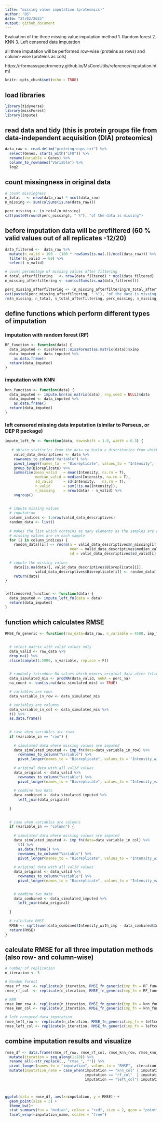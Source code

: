 ```yaml
---
title: "missing value imputation (proteomics)"
author: "BS"
date: "24/02/2023"
output: github_document
---
```


Evaluation of the three missing value imputation method
1. Random forest
2. KNN
3. Left censored data imputation

all three imputation will be performed row-wise (proteins as rows) and column-wise (proteins as cols) 

https://rformassspectrometry.github.io/MsCoreUtils/reference/imputation.html

```r
knitr::opts_chunk$set(echo = TRUE)
```

## load libraries
```r
library(tidyverse)
library(missForest)
library(impute)
```


## read data and tidy (this is protein groups file from data-independent acquisition (DIA) proteomics)
```r
data_raw <- read.delim("proteingroups.txt") %>% 
  select(Genes, starts_with("LFQ")) %>% 
  rename(Variable = Genes) %>% 
  column_to_rownames("Variable") %>% 
  log2 
```


## count missingness in original data
```r
# count missingness
n_total   <- nrow(data_raw) * ncol(data_raw)
n_missing <- sum(colSums(is.na(data_raw)))

perc_missing <- (n_total/n_missing)
cat(paste0(round(perc_missing), " %"), "of the data is missing")
```


## before imputation data will be prefiltered (60 % valid values out of all replicates -12/20)
```r
data_filtered <-  data_raw %>% 
  mutate(n_valid = 100 - (100 * rowSums(is.na(.))/ncol(data_raw))) %>% 
  filter(n_valid >= 60) %>% 
  select(-n_valid)

# count percentage of missing values after filtering
n_total_afterfiltering   <- nrow(data_filtered) * ncol(data_filtered)
n_missing_afterfiltering <- sum(colSums(is.na(data_filtered)))

perc_missing_afterfiltering <- (n_missing_afterfiltering/n_total_afterfiltering)
cat(paste0(perc_missing_afterfiltering, " %"), "of the data is missing after filtering")
rm(n_missing, n_total, n_total_afterfiltering, perc_missing, n_missing_afterfiltering)
```

## define functions which perform different types of imputation

### imputation with random forest (RF)
```r
RF_function <- function(data) {
  data_imputed <- missForest::missForest(as.matrix(data))$ximp
  data_imputed <- data_imputed %>% 
    as.data.frame()
  return(data_imputed)
}
```


### imputation with KNN
```r
knn_function <- function(data) {
  data_imputed <- impute.knn(as.matrix(data), rng.seed = NULL)$data
  data_imputed <- data_imputed %>% 
    as.data.frame()
  return(data_imputed)
}
```


### left censored missing data imputation (similar to Perseus, or DEP R package)
```r
impute_left_fn <- function(data, downshift = 1.8, width = 0.3) {
  
   # obtain statistics from the data to build a distribution from which values will be imputed
    valid_data_descriptives <- data %>%
    rownames_to_column("Variable") %>%
    pivot_longer(names_to  = "Bioreplicate", values_to = "Intensity", -Variable) %>%
    group_by(Bioreplicate) %>%
    summarise(mean_valid   = mean(Intensity, na.rm = T),
              median_valid = median(Intensity, na.rm = T),
              sd_valid     = sd(Intensity,   na.rm = T),
              n_valid      = sum(!is.na(Intensity)),
              n_missing    = nrow(data) - n_valid) %>%
    ungroup()
    
    
  # impute missing values
  # imputation
  column_indices <- 1:nrow(valid_data_descriptives)
  random_data <- list()
  
  # makes the list which contains as many elements as the samples are and as many random values as the     
  # missing values are in each sample
  for (i in column_indices) {
    random_data[[i]] <- rnorm(n = valid_data_descriptives$n_missing[i],
                              mean = valid_data_descriptives$median_valid[i] - (downshift * valid_data_descriptives$sd_valid[i]),
                              sd = valid_data_descriptives$sd_valid[i]   * width)
    
  # impute the missing values
    data[is.na(data)[, valid_data_descriptives$Bioreplicate[i]],
              valid_data_descriptives$Bioreplicate[i]] <- random_data[[i]]}
    return(data)
}


leftcensored_function <- function(data) {
  data_imputed <- impute_left_fn(data = data)
  return(data_imputed)
}
```



## function which calculates RMSE 
```r
RMSE_fn_generic <- function(raw_data=data_raw, n_variable = 4500, imp_fn, variable_in, perc_na = perc_missing_afterfiltering){
  
  
  # select matrix with valid values only
  data_valid <- raw_data %>% 
  drop_na() %>% 
  slice(sample(1:5000, n_variable, replace = F))
 
 
  # randomly introduce NA values which mimics original data after filtering
  data_simulated_mis <- prodNA(data_valid, noNA = perc_na)
  na_count <- sum(is.na(data_simulated_mis) == TRUE)

  # variables are rows
  data_variable_in_row <- data_simulated_mis 

  # variables are columns
  data_variable_in_col <- data_simulated_mis %>% 
  t() %>% 
  as.data.frame() 
  
  
  # case when variables are rows
  if (variable_in == "row") {
    
    # simulated data where missing values are imputed
    data_simulated_imputed <- imp_fn(data=data_variable_in_row) %>% 
      rownames_to_column("Variable") %>% 
      pivot_longer(names_to = "Bioreplicate", values_to = "Intensity_with_imp", -Variable) 
    
    # original data with all valid values
    data_original <- data_valid %>% 
      rownames_to_column("Variable") %>% 
      pivot_longer(names_to = "Bioreplicate", values_to = "Intensity_valid", -Variable) 
    
    # combine two data
    data_combined <- data_simulated_imputed %>% 
      left_join(data_original) 
    
  }
  
  
  # case when variables are columns
  if (variable_in == "column") {
    
    # simulated data where missing values are imputed
    data_simulated_imputed <- imp_fn(data=data_variable_in_col) %>% 
      t() %>% 
      as.data.frame() %>% 
      rownames_to_column("Variable") %>% 
      pivot_longer(names_to = "Bioreplicate", values_to = "Intensity_with_imp", -Variable) 
    
    # original data with all valid values
    data_original <- data_valid %>% 
      rownames_to_column("Variable") %>% 
      pivot_longer(names_to = "Bioreplicate", values_to = "Intensity_valid", -Variable) 

    
    # combine two data
    data_combined <- data_simulated_imputed %>% 
      left_join(data_original) 
    
  }
  
  # calculate RMSE
  RMSE <- sqrt(sum((data_combined$Intensity_with_imp - data_combined$Intensity_valid)^2)/na_count)
  return(RMSE)
}
```


## calculate RMSE for all three imputation methods (also row- and column-wise)
```r
# number of replication
n_iteration <- 5

# Random forest
rmse_rf_row  <- replicate(n_iteration, RMSE_fn_generic(imp_fn = RF_function, variable_in = "row"))
rmse_rf_col  <- replicate(n_iteration, RMSE_fn_generic(imp_fn = RF_function, variable_in = "column"))  

# KNN 
rmse_knn_row <- replicate(n_iteration, RMSE_fn_generic(imp_fn = knn_function, variable_in = "row"))
rmse_knn_col <- replicate(n_iteration, RMSE_fn_generic(imp_fn = knn_function, variable_in = "column"))  

# left censored data imputation
rmse_left_row <- replicate(n_iteration, RMSE_fn_generic(imp_fn = leftcensored_function, variable_in = "row"))
rmse_left_col <- replicate(n_iteration, RMSE_fn_generic(imp_fn = leftcensored_function, variable_in = "column"))
```


## combine imputation results and visualize
```r
rmse_df <- data.frame(rmse_rf_row, rmse_rf_col, rmse_knn_row, rmse_knn_col, rmse_left_row, rmse_left_col) %>% 
  mutate(iteration = seq_along(1:20)) %>% 
  rename_all(~str_replace(., "rmse_", "")) %>% 
  pivot_longer(names_to = "imputation", values_to = "RMSE", -iteration) %>% 
  mutate(imputation_name = case_when(imputation == "knn_col" | imputation == "knn_row" ~ "KNN",
                                     imputation == "rf_col"  | imputation == "rf_row"   ~ "RF",
                                     imputation == "left_col"| imputation == "left_row"   ~ "Left-censored"))



ggplot(data = rmse_df, aes(x=imputation, y = RMSE)) +
  geom_point(size = 3) +
  theme_bw()+
  stat_summary(fun = "median", colour = "red", size = 2, geom = "point")  +
  facet_wrap(~imputation_name, scales = "free")
```



